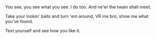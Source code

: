 You see, you see what you see. I do too. And ne'er the twain shall meet.

Take your lookin' balls and turn 'em around, VR me bro, show me what you've found.

Text yourself and see how you like it.
